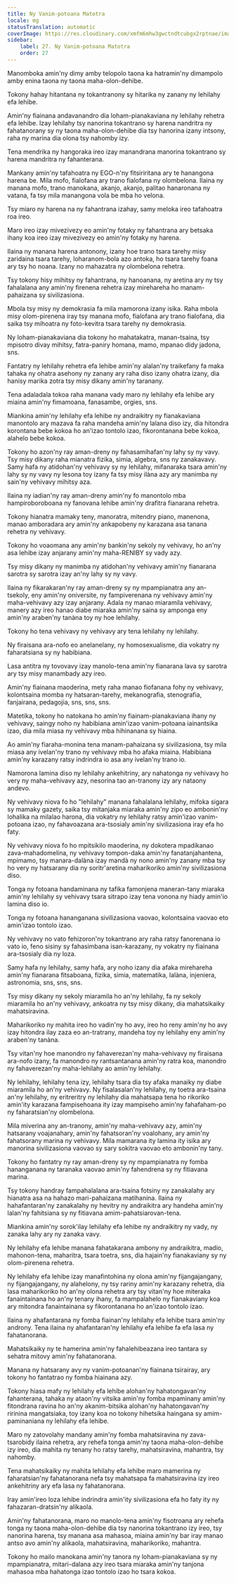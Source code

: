 ```yaml
---
title: Ny Vanim-potoana Matotra
locale: mg
statusTranslation: automatic
coverImage: https://res.cloudinary.com/xmfm6mhw3gwctndtcubgx2rptnae/image/upload/v1740337243/small_cover_educacion_fundamental_a051170f1c.webp
sidebar:
    label: 27. Ny Vanim-potoana Matotra
    order: 27
---
```

Manomboka amin'ny dimy amby telopolo taona ka hatramin'ny dimampolo amby enina taona ny taona maha-olon-dehibe.

Tokony hahay hitantana ny tokantranony sy hitarika ny zanany ny lehilahy efa lehibe.

Amin'ny fiainana andavanandro dia loham-pianakaviana ny lehilahy rehetra efa lehibe. Izay lehilahy tsy nanorina tokantrano sy harena nandritra ny fahatanorany sy ny taona maha-olon-dehibe dia tsy hanorina izany intsony, raha ny marina dia olona tsy nahomby izy.

Tena mendrika ny hangoraka ireo izay manandrana manorina tokantrano sy harena mandritra ny fahanterana.

Mankany amin'ny tafahoatra ny EGO-n'ny fitsiriritana ary te hanangona harena be. Mila mofo, fialofana ary trano fialofana ny olombelona. Ilaina ny manana mofo, trano manokana, akanjo, akanjo, palitao hanaronana ny vatana, fa tsy mila manangona vola be mba ho velona.

Tsy miaro ny harena na ny fahantrana izahay, samy meloka ireo tafahoatra roa ireo.

Maro ireo izay mivezivezy eo amin'ny fotaky ny fahantrana ary betsaka ihany koa ireo izay mivezivezy eo amin'ny fotaky ny harena.

Ilaina ny manana harena antonony, izany hoe trano tsara tarehy misy zaridaina tsara tarehy, loharanom-bola azo antoka, ho tsara tarehy foana ary tsy ho noana. Izany no mahazatra ny olombelona rehetra.

Tsy tokony hisy mihitsy ny fahantrana, ny hanoanana, ny aretina ary ny tsy fahalalana any amin'ny firenena rehetra izay mirehareha ho manam-pahaizana sy sivilizasiona.

Mbola tsy misy ny demokrasia fa mila mamorona izany isika. Raha mbola misy olom-pirenena iray tsy manana mofo, fialofana ary trano fialofana, dia saika tsy mihoatra ny foto-kevitra tsara tarehy ny demokrasia.

Ny loham-pianakaviana dia tokony ho mahatakatra, manan-tsaina, tsy mpisotro divay mihitsy, fatra-paniry homana, mamo, mpanao didy jadona, sns.

Fantatry ny lehilahy rehetra efa lehibe amin'ny alalan'ny traikefany fa maka tahaka ny ohatra asehony ny zanany ary raha diso izany ohatra izany, dia hanisy marika zotra tsy misy dikany amin'ny taranany.

Tena adaladala tokoa raha manana vady maro ny lehilahy efa lehibe ary miaina amin'ny fimamoana, fanasambe, orgies, sns.

Miankina amin'ny lehilahy efa lehibe ny andraikitry ny fianakaviana manontolo ary mazava fa raha mandeha amin'ny lalana diso izy, dia hitondra korontana bebe kokoa ho an'izao tontolo izao, fikorontanana bebe kokoa, alahelo bebe kokoa.

Tokony ho azon'ny ray aman-dreny ny fahasamihafan'ny lahy sy ny vavy. Tsy misy dikany raha mianatra fizika, simia, algebra, sns ny zanakavavy. Samy hafa ny atidohan'ny vehivavy sy ny lehilahy, mifanaraka tsara amin'ny lahy sy ny vavy ny lesona toy izany fa tsy misy ilàna azy ary manimba ny sain'ny vehivavy mihitsy aza.

Ilaina ny iadian'ny ray aman-dreny amin'ny fo manontolo mba hampiroboroboana ny fanovana lehibe amin'ny drafitra fianarana rehetra.

Tokony hianatra mamaky teny, manoratra, mitendry piano, manenona, manao amboradara ary amin'ny ankapobeny ny karazana asa tanana rehetra ny vehivavy.

Tokony ho voaomana any amin'ny bankin'ny sekoly ny vehivavy, ho an'ny asa lehibe izay anjarany amin'ny maha-RENIBY sy vady azy.

Tsy misy dikany ny manimba ny atidohan'ny vehivavy amin'ny fianarana sarotra sy sarotra izay an'ny lahy sy ny vavy.

Ilaina ny fikarakaran'ny ray aman-dreny sy ny mpampianatra any an-tsekoly, eny amin'ny oniversite, ny fampiverenana ny vehivavy amin'ny maha-vehivavy azy izay anjarany. Adala ny manao miaramila vehivavy, manery azy ireo hanao diabe miaraka amin'ny saina sy amponga eny amin'ny araben'ny tanàna toy ny hoe lehilahy.

Tokony ho tena vehivavy ny vehivavy ary tena lehilahy ny lehilahy.

Ny firaisana ara-nofo eo anelanelany, ny homosexualisme, dia vokatry ny faharatsiana sy ny habibiana.

Lasa antitra ny tovovavy izay manolo-tena amin'ny fianarana lava sy sarotra ary tsy misy manambady azy ireo.

Amin'ny fiainana maoderina, mety raha manao fiofanana fohy ny vehivavy, kolontsaina momba ny hatsaran-tarehy, mekanografia, stenografia, fanjairana, pedagojia, sns, sns, sns.

Matetika, tokony ho natokana ho amin'ny fiainam-pianakaviana ihany ny vehivavy, saingy noho ny habibiana amin'izao vanim-potoana iainantsika izao, dia mila miasa ny vehivavy mba hihinanana sy hiaina.

Ao amin'ny fiaraha-monina tena manam-pahaizana sy sivilizasiona, tsy mila miasa any ivelan'ny trano ny vehivavy mba ho afaka miaina. Habibiana amin'ny karazany ratsy indrindra io asa any ivelan'ny trano io.

Namorona lamina diso ny lehilahy ankehitriny, ary nahatonga ny vehivavy ho very ny maha-vehivavy azy, nesorina tao an-tranony izy ary nataony andevo.

Ny vehivavy niova fo ho "lehilahy" manana fahalalana lehilahy, mifoka sigara sy mamaky gazety, saika tsy mitanjaka miaraka amin'ny zipo eo ambonin'ny lohalika na milalao harona, dia vokatry ny lehilahy ratsy amin'izao vanim-potoana izao, ny fahavoazana ara-tsosialy amin'ny sivilizasiona iray efa ho faty.

Ny vehivavy niova fo ho mpitsikilo maoderina, ny dokotera mpadikanao zava-mahadomelina, ny vehivavy tompon-daka amin'ny fanatanjahantena, mpimamo, tsy manara-dalàna izay mandà ny nono amin'ny zanany mba tsy ho very ny hatsarany dia ny soritr'aretina maharikoriko amin'ny sivilizasiona diso.

Tonga ny fotoana handaminana ny tafika famonjena maneran-tany miaraka amin'ny lehilahy sy vehivavy tsara sitrapo izay tena vonona ny hiady amin'io lamina diso io.

Tonga ny fotoana hananganana sivilizasiona vaovao, kolontsaina vaovao eto amin'izao tontolo izao.

Ny vehivavy no vato fehizoron'ny tokantrano ary raha ratsy fanorenana io vato io, feno sisiny sy fahasimbana isan-karazany, ny vokatry ny fiainana ara-tsosialy dia ny loza.

Samy hafa ny lehilahy, samy hafa, ary noho izany dia afaka mirehareha amin'ny fianarana fitsaboana, fizika, simia, matematika, lalàna, injeniera, astronomia, sns, sns, sns.

Tsy misy dikany ny sekoly miaramila ho an'ny lehilahy, fa ny sekoly miaramila ho an'ny vehivavy, ankoatra ny tsy misy dikany, dia mahatsikaiky mahatsiravina.

Maharikoriko ny mahita ireo ho vadin'ny ho avy, ireo ho reny amin'ny ho avy izay hitondra ilay zaza eo an-tratrany, mandeha toy ny lehilahy eny amin'ny araben'ny tanàna.

Tsy vitan'ny hoe manondro ny fahaverezan'ny maha-vehivavy ny firaisana ara-nofo izany, fa manondro ny rantsantanana amin'ny ratra koa, manondro ny fahaverezan'ny maha-lehilahy ao amin'ny lehilahy.

Ny lehilahy, lehilahy tena izy, lehilahy tsara dia tsy afaka manaiky ny diabe miaramila ho an'ny vehivavy. Ny fisalasalan'ny lehilahy, ny toetra ara-tsaina an'ny lehilahy, ny eritreritry ny lehilahy dia mahatsapa tena ho rikoriko amin'ity karazana fampisehoana ity izay mampiseho amin'ny fahafaham-po ny faharatsian'ny olombelona.

Mila miverina any an-tranony, amin'ny maha-vehivavy azy, amin'ny hatsarany voajanahary, amin'ny fahatsoran'ny voalohany, ary amin'ny fahatsorany marina ny vehivavy. Mila mamarana ity lamina ity isika ary manorina sivilizasiona vaovao sy sary sokitra vaovao eto ambonin'ny tany.

Tokony ho fantatry ny ray aman-dreny sy ny mpampianatra ny fomba hananganana ny taranaka vaovao amin'ny fahendrena sy ny fitiavana marina.

Tsy tokony handray fampahalalana ara-tsaina fotsiny ny zanakalahy ary hianatra asa na hahazo mari-pahaizana matihanina. Ilaina ny hahafantaran'ny zanakalahy ny hevitry ny andraikitra ary handeha amin'ny lalan'ny fahitsiana sy ny fitiavana amim-pahatsiarovan-tena.

Miankina amin'ny sorok'ilay lehilahy efa lehibe ny andraikitry ny vady, ny zanaka lahy ary ny zanaka vavy.

Ny lehilahy efa lehibe manana fahatakarana ambony ny andraikitra, madio, mahonon-tena, maharitra, tsara toetra, sns, dia hajain'ny fianakaviany sy ny olom-pirenena rehetra.

Ny lehilahy efa lehibe izay manafintohina ny olona amin'ny fijangajangany, ny fijangajangany, ny alahelony, ny tsy rariny amin'ny karazany rehetra, dia lasa maharikoriko ho an'ny olona rehetra ary tsy vitan'ny hoe miteraka fanaintainana ho an'ny tenany ihany, fa mampalahelo ny fianakaviany koa ary mitondra fanaintainana sy fikorontanana ho an'izao tontolo izao.

Ilaina ny ahafantarana ny fomba fiainan'ny lehilahy efa lehibe tsara amin'ny androny. Tena ilaina ny ahafantaran'ny lehilahy efa lehibe fa efa lasa ny fahatanorana.

Mahatsikaiky ny te hamerina amin'ny fahalehibeazana ireo tantara sy sehatra mitovy amin'ny fahatanorana.

Manana ny hatsarany avy ny vanim-potoanan'ny fiainana tsirairay, ary tokony ho fantatrao ny fomba hiainana azy.

Tokony hiasa mafy ny lehilahy efa lehibe alohan'ny hahatongavan'ny fahanterana, tahaka ny ataon'ny vitsika amin'ny fomba mpaminany amin'ny fitondrana ravina ho an'ny akanim-bitsika alohan'ny hahatongavan'ny ririnina mangatsiaka, toy izany koa no tokony hihetsika haingana sy amim-paminaniana ny lehilahy efa lehibe.

Maro ny zatovolahy mandany amin'ny fomba mahatsiravina ny zava-tsarobidy ilaina rehetra, ary rehefa tonga amin'ny taona maha-olon-dehibe izy ireo, dia mahita ny tenany ho ratsy tarehy, mahatsiravina, mahantra, tsy nahomby.

Tena mahatsikaiky ny mahita lehilahy efa lehibe maro mamerina ny faharatsian'ny fahatanorana nefa tsy mahatsapa fa mahatsiravina izy ireo ankehitriny ary efa lasa ny fahatanorana.

Iray amin'ireo loza lehibe indrindra amin'ity sivilizasiona efa ho faty ity ny fahazaran-dratsin'ny alikaola.

Amin'ny fahatanorana, maro no manolo-tena amin'ny fisotroana ary rehefa tonga ny taona maha-olon-dehibe dia tsy nanorina tokantrano izy ireo, tsy nanorina harena, tsy manana asa mahasoa, miaina amin'ny bar iray manao antso avo amin'ny alikaola, mahatsiravina, maharikoriko, mahantra.

Tokony ho mailo manokana amin'ny tanora ny loham-pianakaviana sy ny mpampianatra, mitari-dalana azy ireo tsara miaraka amin'ny tanjona mahasoa mba hahatonga izao tontolo izao ho tsara kokoa.

